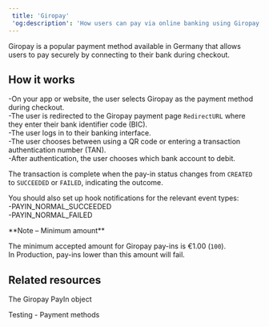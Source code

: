 ```yaml
---  
 title: 'Giropay'  
 'og:description': 'How users can pay via online banking using Giropay, a popular payment method in the Germany.'  
---  
```


Giropay is a popular payment method available in Germany that allows users to pay securely by connecting to their bank during checkout.  

## How it works  
-On your app or website, the user selects Giropay as the payment method during checkout.  
-The user is redirected to the Giropay payment page `RedirectURL` where they enter their bank identifier code (BIC).  
-The user logs in to their banking interface.  
-The user chooses between using a QR code or entering a transaction authentication number (TAN).  
-After authentication, the user chooses which bank account to debit.  

The transaction is complete when the pay-in status changes from `CREATED` to `SUCCEEDED` or `FAILED`, indicating the outcome.  

You should also set up hook notifications for the relevant event types:   
-PAYIN_NORMAL_SUCCEEDED  
-PAYIN_NORMAL_FAILED  

<Note>  
**Note – Minimum amount** 
  
The minimum accepted amount for Giropay pay-ins is €1.00 (`100`).   
In Production, pay-ins lower than this amount will fail.  
</Note>  

## Related resources  

<Card title="Endpoints">The Giropay PayIn object</Card>  

<Card title="Dev tools">Testing - Payment methods</Card>